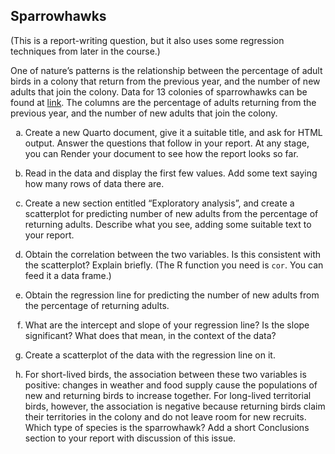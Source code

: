 ##  Sparrowhawks

(This is a report-writing question, but it also uses some regression techniques from later in the course.)

 One of nature's patterns is the relationship
between the percentage of adult birds in a colony that return from the
previous year, and the number of new adults that join the colony. Data
for 13 colonies of sparrowhawks can be found at
[link](http://ritsokiguess.site/datafiles/sparrowhawk.txt). The
columns are the percentage of adults returning from the previous year,
and the number of new adults that join the colony.



(a) Create a new Quarto document, give it a suitable title, and
ask for HTML output. Answer the questions that follow in your
report. At any stage, you can Render your document
to see how the report looks so far.



(b) Read in the data and display the  first few values.  Add some text saying how many rows of data
there are.



(c) Create a new section entitled "Exploratory analysis", and
create a scatterplot for predicting number of new adults from the
percentage of returning adults.  Describe what you see, adding some
suitable text to your report.



(d) Obtain the correlation between the two variables. Is this
consistent with the scatterplot? Explain briefly. (The R function
you need is `cor`. You can feed it a data frame.)



(e) Obtain the regression line for predicting the number of new
adults from the percentage of returning adults.



(f) What are the intercept and slope of your regression line? Is
the slope significant? What does that mean, in the context of the data?



(g) Create a scatterplot of the data with the regression line on it.



(h) For short-lived birds, the association between these two
variables is positive: changes in weather and food supply cause the
populations of new and returning birds to increase together. For
long-lived territorial birds, however, the association is negative
because returning birds claim their territories in the colony and do
not leave room for new recruits. Which type of species is the
sparrowhawk? Add a short Conclusions section to your report with
discussion of this issue.






